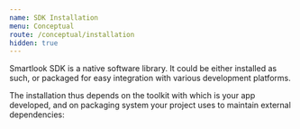 ```yaml
---
name: SDK Installation
menu: Conceptual
route: /conceptual/installation
hidden: true
---
```



<Title>SDK Installation</Title>

Smartlook SDK is a native software library. It could be either installed as such, or packaged for easy integration with various development platforms.

The installation thus depends on the toolkit with which is your app developed, and on packaging system your project uses to maintain external dependencies:

<PlatformsGrid />
